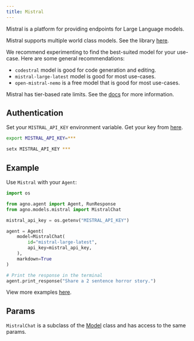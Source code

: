 ```yaml
---
title: Mistral
---
```


Mistral is a platform for providing endpoints for Large Language models.

Mistral supports multiple world class models. See the library [here](https://docs.mistral.ai/getting-started/models/models_overview/).

We recommend experimenting to find the best-suited model for your use-case. Here are some general recommendations:

- `codestral` model is good for code generation and editing.
- `mistral-large-latest` model is good for most use-cases.
- `open-mistral-nemo` is a free model that is good for most use-cases.

Mistral has tier-based rate limits. See the [docs](https://docs.mistral.ai/deployment/laplateforme/tier/) for more information.

## Authentication

Set your `MISTRAL_API_KEY` environment variable. Get your key from [here](https://console.mistral.ai/api-keys/).

<CodeGroup>

```bash Mac
export MISTRAL_API_KEY=***
```

```bash Windows
setx MISTRAL_API_KEY ***
```

</CodeGroup>

## Example

Use `Mistral` with your `Agent`:

<CodeGroup>

```python agent.py
import os

from agno.agent import Agent, RunResponse
from agno.models.mistral import MistralChat

mistral_api_key = os.getenv("MISTRAL_API_KEY")

agent = Agent(
    model=MistralChat(
        id="mistral-large-latest",
        api_key=mistral_api_key,
    ),
    markdown=True
)

# Print the response in the terminal
agent.print_response("Share a 2 sentence horror story.")

```

</CodeGroup>

<Note> View more examples [here](../examples/models/mistral). </Note>

## Params

<Snippet file="model-mistral-params.mdx" />

`MistralChat` is a subclass of the [Model](/reference/model) class and has access to the same params.
